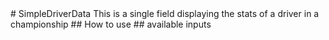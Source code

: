 

<Meta of={SimpleDriverData} />
# SimpleDriverData This is a single field displaying the stats of a driver in a championship
## How to use
<Primary />
## available inputs
<Controls />
<Stories />
